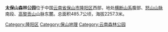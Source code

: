 {{Unreferenced|time=2021-11-16T11:05:15+00:00}}
'''太保山森林公园'''位于中国[[云南省|云南省]][[保山市|保山市]][[隆阳区|隆阳区]]西部，地处[[横断山系|横断山系]]腹部、[[怒山山脉|怒山山脉]]南段、[[高黎贡山|高黎贡山]]山脉东麓。总面积485.7公顷，海拔2257.3米。

{{保山地理小作品}}
[[Category:隆阳区|Category:隆阳区]]
[[Category:保山地理|Category:保山地理]]
[[Category:云南森林公园|Category:云南森林公园]]